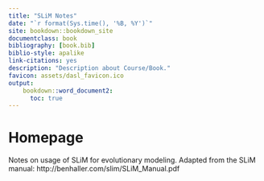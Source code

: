 ```yaml
---
title: "SLiM Notes"
date: "`r format(Sys.time(), '%B, %Y')`"
site: bookdown::bookdown_site
documentclass: book
bibliography: [book.bib]
biblio-style: apalike
link-citations: yes
description: "Description about Course/Book."
favicon: assets/dasl_favicon.ico
output:
    bookdown::word_document2:
      toc: true
---
```


# Homepage

Notes on usage of SLiM for evolutionary modeling. Adapted from the SLiM manual: http://benhaller.com/slim/SLiM_Manual.pdf
